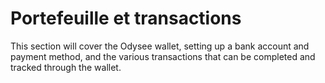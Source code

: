 # Portefeuille et transactions

This section will cover the Odysee wallet, setting up a bank account and payment method, and the various transactions that can be completed and tracked through the wallet.
